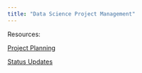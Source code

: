 ```yaml
---
title: "Data Science Project Management"
---
```


Resources:

[Project Planning](project_planning.qmd)

[Status Updates](status_updates.qmd)